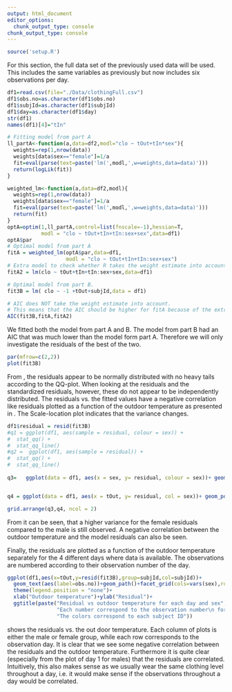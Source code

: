 ```yaml
---
output: html_document
editor_options: 
  chunk_output_type: console
chunk_output_type: console
---
```


```r
source('setup.R')
```

\section{Problem C}

For this section, the full data set of the previously used data will be used. This includes the same variables as previously but now includes six observations per day. 

```r
df1=read.csv(file="./Data/clothingFull.csv")
df1$obs.no=as.character(df1$obs.no)
df1$subjId=as.character(df1$subjId)
df1$day=as.character(df1$day)
str(df1)
names(df1)[4]="tIn"
```

```r
# Fitting model from part A
ll_partA<-function(a,data=df2,modl="clo ~ tOut+tIn*sex"){
  weights=rep(1,nrow(data))
  weights[data$sex=="female"]=1/a
  fit=eval(parse(text=paste('lm(',modl,',w=weights,data=data)')))
  return(logLik(fit))
}

weighted_lm<-function(a,data=df2,modl){
  weights=rep(1,nrow(data))
  weights[data$sex=="female"]=1/a
  fit=eval(parse(text=paste('lm(',modl,',w=weights,data=data)')))
  return(fit)
}
optA=optim(1,ll_partA,control=list(fnscale=-1),hessian=T,
           modl = "clo ~ tOut+tIn+tIn:sex+sex",data=df1)
optA$par
# Optimal model from part A
fitA = weighted_lm(optA$par,data=df1,
                   modl = "clo ~ tOut+tIn+tIn:sex+sex")
# Extra model to check whether R takes the weight estimate into account for the AIC
fitA2 = lm(clo ~ tOut+tIn+tIn:sex+sex,data=df1)

# Optimal model from part B.
fit3B = lm( clo ~ -1 +tOut+subjId,data = df1)

# AIC does NOT take the weight estimate into account.
# This means that the AIC should be higher for fitA because of the extra parameter. 
AIC(fit3B,fitA,fitA2)
```

We fitted both the model from part A and B. The model from part B had an AIC that was much lower than the model form part A. Therefore we will only investigate the residuals of the best of the two. 


```r
par(mfrow=c(2,2))
plot(fit3B)
```

From \cref{fig:partc_resid}, the residuals appear to be normally distributed with no heavy tails according to the QQ-plot. When looking at the residuals and the standardized residuals, however, these do not appear to be independently distributed. The residuals vs. the fitted values have a negative correlation like residuals plotted as a function of the outdoor temperature as presented in \cref{fig:partC_residual}. The Scale-location plot indicates that the variance changes. 

```r
df1$residual = resid(fit3B)
#q1 = ggplot(df1, aes(sample = residual, colour = sex)) +
#  stat_qq() +
#  stat_qq_line()
#q2 =  ggplot(df1, aes(sample = residual)) +
#  stat_qq() +
#  stat_qq_line()
  
q3=   ggplot(data = df1, aes(x = sex, y= residual, colour = sex))+ geom_boxplot() + geom_jitter(width = 0.3) 


q4 = ggplot(data = df1, aes(x = tOut, y= residual, col = sex))+ geom_point() + xlab('Outdoor temperature (tOut)')

grid.arrange(q3,q4, ncol = 2)
```

From \cref{fig:partc_param_resid} it can be seen, that a higher variance for the female residuals compared to the male is still observed. A negative correlation between the outdoor temperature and the model residuals can also be seen.  

Finally, the residuals are plotted as a function of the outdoor temperature separately for the 4 different days where data is available. The observations are numbered according to their observation number of the day. 



```r
ggplot(df1,aes(x=tOut,y=resid(fit3B),group=subjId,col=subjId))+
  geom_text(aes(label=obs.no))+geom_path()+facet_grid(cols=vars(sex),rows=vars(day))+
  theme(legend.position = "none")+
  xlab("Outdoor temperature")+ylab("Residual")+
  ggtitle(paste("Residual vs outdoor temperature for each day and sex",
                "Each number correspond to the observation number\n for each day.",
                "The colors correspond to each subject ID"))
```

\cref{fig:partC_residual} shows the residuals vs. the out door temperature. Each column of plots is either the male or female group, while each row corresponds to the observation day.  It is clear that we see some negative correlation between the residuals and the outdoor temperature. Furthermore it is quite clear (especially from the plot of day 1 for males) that the residuals are correlated.
Intuitively, this also makes sense as we usually wear the same clothing level throughout a day, i.e. it would make sense if the observations throughout a day would be correlated. 




